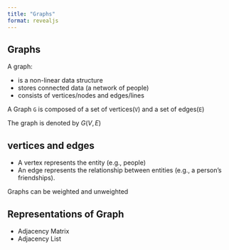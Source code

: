 ```yaml
---
title: "Graphs"
format: revealjs
---
```


## Graphs

A graph:

* is a non-linear data structure
* stores connected data (a network of people)
* consists of vertices/nodes and edges/lines

A Graph `G` is composed of a set of vertices(`V`) and a set of edges(`E`)

The graph is denoted by $G(V, E)$

## vertices and edges

* A vertex represents the entity (e.g., people)
* An edge represents the relationship between entities (e.g., a person’s friendships).

Graphs can be weighted and unweighted

## Representations of Graph

* Adjacency Matrix
* Adjacency List